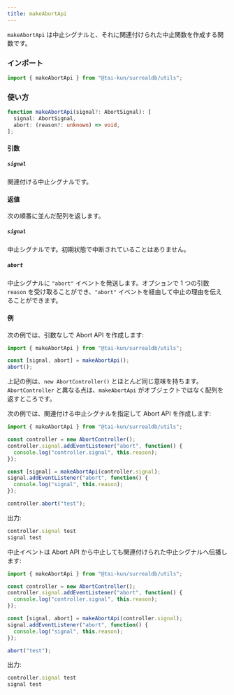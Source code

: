 ```yaml
---
title: makeAbortApi
---
```


`makeAbortApi` は中止シグナルと、それに関連付けられた中止関数を作成する関数です。

### インポート

```ts
import { makeAbortApi } from "@tai-kun/surrealdb/utils";
```

### 使い方

```ts
function makeAbortApi(signal?: AbortSignal): [
  signal: AbortSignal,
  abort: (reason?: unknown) => void,
];
```

#### 引数

##### `signal`

関連付ける中止シグナルです。

#### 返値

次の順番に並んだ配列を返します。

##### `signal`

中止シグナルです。初期状態で中断されていることはありません。

##### `abort`

中止シグナルに `"abort"` イベントを発送します。オプションで 1 つの引数 `reason` を受け取ることができ、`"abort"` イベントを経由して中止の理由を伝えることができます。

#### 例

次の例では、引数なしで Abort API を作成します:

```ts
import { makeAbortApi } from "@tai-kun/surrealdb/utils";

const [signal, abort] = makeAbortApi();
abort();
```

上記の例は、`new AbortController()` とほとんど同じ意味を持ちます。`AbortController` と異なる点は、`makeAbortApi` がオブジェクトではなく配列を返すところです。

次の例では、関連付ける中止シグナルを指定して Abort API を作成します:

```ts
import { makeAbortApi } from "@tai-kun/surrealdb/utils";

const controller = new AbortController();
controller.signal.addEventListener("abort", function() {
  console.log("controller.signal", this.reason);
});

const [signal] = makeAbortApi(controller.signal);
signal.addEventListener("abort", function() {
  console.log("signal", this.reason);
});

controller.abort("test");
```

出力:

```js
controller.signal test
signal test
```

中止イベントは Abort API から中止しても関連付けられた中止シグナルへ伝播します:

```ts
import { makeAbortApi } from "@tai-kun/surrealdb/utils";

const controller = new AbortController();
controller.signal.addEventListener("abort", function() {
  console.log("controller.signal", this.reason);
});

const [signal, abort] = makeAbortApi(controller.signal);
signal.addEventListener("abort", function() {
  console.log("signal", this.reason);
});

abort("test");
```

出力:

```js
controller.signal test
signal test
```
